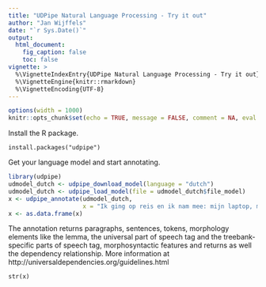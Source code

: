 ---
title: "UDPipe Natural Language Processing - Try it out"
author: "Jan Wijffels"
date: "`r Sys.Date()`"
output:
  html_document:
    fig_caption: false
    toc: false
vignette: >
  %\VignetteIndexEntry{UDPipe Natural Language Processing - Try it out}
  %\VignetteEngine{knitr::rmarkdown}
  %\VignetteEncoding{UTF-8}
---

```{r setup, include=FALSE, cache=FALSE}
options(width = 1000)
knitr::opts_chunk$set(echo = TRUE, message = FALSE, comment = NA, eval = TRUE)
```

Install the R package. 

```{eval=FALSE}
install.packages("udpipe")
```

Get your language model and start annotating.

```{r, results='hide'}
library(udpipe)
udmodel_dutch <- udpipe_download_model(language = "dutch")
udmodel_dutch <- udpipe_load_model(file = udmodel_dutch$file_model)
x <- udpipe_annotate(udmodel_dutch, 
                     x = "Ik ging op reis en ik nam mee: mijn laptop, mijn zonnebril en goed humeur.")
x <- as.data.frame(x)
```

The annotation returns paragraphs, sentences, tokens, morphology elements like the lemma, the universal part of speech tag and the treebank-specific parts of speech tag, morphosyntactic features and returns as well the dependency relationship. More information at http://universaldependencies.org/guidelines.html

```
str(x)
```
